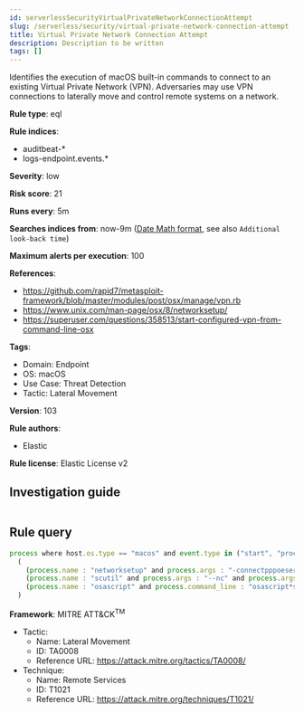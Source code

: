 ```yaml
---
id: serverlessSecurityVirtualPrivateNetworkConnectionAttempt
slug: /serverless/security/virtual-private-network-connection-attempt
title: Virtual Private Network Connection Attempt
description: Description to be written
tags: []
---
```


<div id="virtual-private-network-connection-attempt"></div>

Identifies the execution of macOS built-in commands to connect to an existing Virtual Private Network (VPN). Adversaries may use VPN connections to laterally move and control remote systems on a network.

**Rule type**: eql

**Rule indices**: 

* auditbeat-*
* logs-endpoint.events.*

**Severity**: low

**Risk score**: 21

**Runs every**: 5m

**Searches indices from**: now-9m ([Date Math format](((ref))/common-options.html#date-math), see also <DocLink id="serverlessSecurityRulesUiCreate" section="set-the-rules-schedule">`Additional look-back time`</DocLink>)

**Maximum alerts per execution**: 100

**References**: 

* https://github.com/rapid7/metasploit-framework/blob/master/modules/post/osx/manage/vpn.rb
* https://www.unix.com/man-page/osx/8/networksetup/
* https://superuser.com/questions/358513/start-configured-vpn-from-command-line-osx

**Tags**: 

* Domain: Endpoint
* OS: macOS
* Use Case: Threat Detection
* Tactic: Lateral Movement

**Version**: 103

**Rule authors**: 

* Elastic

**Rule license**: Elastic License v2

## Investigation guide

```markdown

```

## Rule query

```js
process where host.os.type == "macos" and event.type in ("start", "process_started") and
  (
    (process.name : "networksetup" and process.args : "-connectpppoeservice") or
    (process.name : "scutil" and process.args : "--nc" and process.args : "start") or
    (process.name : "osascript" and process.command_line : "osascript*set VPN to service*")
  )

```

**Framework**: MITRE ATT&CK<sup>TM</sup>

* Tactic:
    * Name: Lateral Movement
    * ID: TA0008
    * Reference URL: https://attack.mitre.org/tactics/TA0008/
* Technique:
    * Name: Remote Services
    * ID: T1021
    * Reference URL: https://attack.mitre.org/techniques/T1021/


